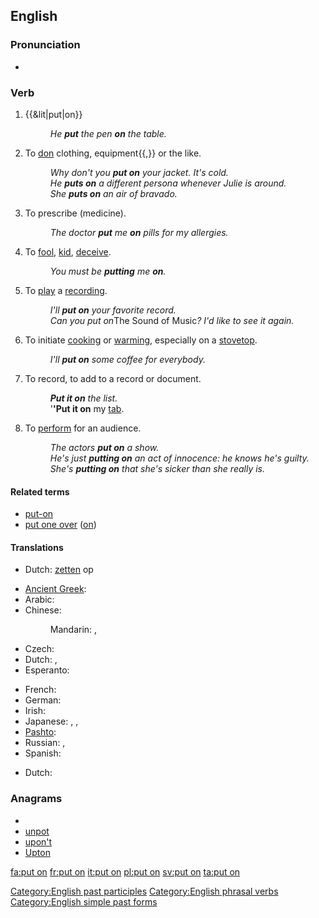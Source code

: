 ==English==

===Pronunciation===
* {{audio|En-uk-to put on.ogg|Audio (UK)}}

===Verb===
{{en-verb|inf=to [[put]] [[on]]|puts on|putting on|put on}}

# {{&lit|put|on}}
#: ''He '''put''' the pen '''on''' the table.''
# To [[don]] clothing, equipment{{,}} or the like.
#: ''Why don't you '''put on''' your jacket. It's cold.''
#: ''He '''puts on''' a different persona whenever Julie is around.''
#: ''She '''puts on''' an air of bravado.''
# {{rfd-redundant}} {{idiomatic}} To prescribe (medicine).
#: ''The doctor '''put''' me '''on''' pills for my allergies.''
# {{idiomatic}} To [[fool]], [[kid]], [[deceive]].
#: ''You must be '''putting''' me '''on'''.''
# {{rfd-redundant}} {{idiomatic}} To [[play]] a [[recording]].
#: ''I'll '''put on''' your favorite record.''
#: ''Can you put on ''The Sound of Music''? I'd like to see it again.''
# To initiate [[cook]]ing or [[warm]]ing, especially on a [[stovetop]].
#: ''I'll '''put on''' some coffee for everybody.''
# {{rfd-redundant}} To record, to add to a record or document.
#: '''''Put it on''' the list.''
#: '''''Put it on''' my [[tab]].
# {{transitive}} To [[perform]] for an audience.
#: ''The actors '''put on''' a show.''
#: ''He's just '''putting on''' an act of innocence: he knows he's guilty.''
#: ''She's '''putting on''' that she's sicker than she really is.''

====Related terms====
* [[put-on]]
* [[put one over]] ([[on]])

====Translations====
{{trans-top|to place upon}}
* Dutch: [[zetten]] op
{{trans-mid}}
{{trans-bottom}}

{{trans-top|to don clothing}}
* [[Ancient Greek]]: {{tø|grc|ἕννυμι|tr=hennumi|sc=polytonic}}
* Arabic: {{t-|ar|لبس|tr=lábisa}}
* Chinese:
*: Mandarin: {{t|cmn|穿上|tr=chuānshang|sc=Hani}}, {{t-|cmn|穿|tr=chuān|sc=Hani}}
* Czech: {{t-|cs|obléct}}
* Dutch: {{t+|nl|aantrekken}}, {{t+|nl|aandoen}}
* Esperanto: {{t-|eo|surmeti|xs=Esperanto}}
{{trans-mid}}
* French: {{t+|fr|mettre}}
* German: {{t+|de|anziehen}}
* Irish: {{t-|ga|cuir ar|xs=Irish}}
* Japanese: {{t+|ja|着る|tr=きる, kiru}}, {{t|ja|着く|tr=はく, haku}}, {{t-|ja|被る|tr=かぶる, kaburu}}
* [[Pashto]]: {{t-|ps|اغوستل|tr=aγustəl|sc=ps-Arab|xs=Pashto}}
* Russian: {{qualifier|imperfective}} {{t+|ru|надевать|tr=nadevát'}}, {{qualifier|perfective}} {{t+|ru|надеть|tr=nadét'}}
* Spanish: {{t-|es|ponerse}}
{{trans-bottom}}

{{trans-top|to play recorded music}}
* Dutch: {{t-|nl|opzetten}}
{{trans-mid}}
{{trans-bottom}}

===Anagrams===
* {{alphagram|noptu}}
* [[unpot#English|unpot]]
* [[upon't#English|upon't]]
* [[Upton#English|Upton]]

[[Category:English past participles]]
[[Category:English phrasal verbs]]
[[Category:English simple past forms]]

[[fa:put on]]
[[fr:put on]]
[[it:put on]]
[[pl:put on]]
[[sv:put on]]
[[ta:put on]]